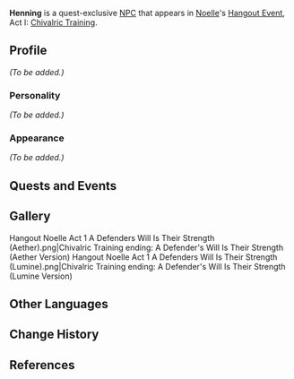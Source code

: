 {{Meta
<!-- Remove this template after adding the missing info -->
|missing_NPC_profile  = yes
}}
{{Character Infobox
|image            = NPC Henning.png
|voiceEN          = [https://georgepeter.com/ George Peter]<ref>Twitter: [https://twitter.com/GeorgePeterVO/status/1375862786828423173 EN VA Self Announcement]</ref>
|region           = Mondstadt
|type             = Quest NPC
}}
'''Henning''' is a quest-exclusive [[NPC]] that appears in [[Noelle]]'s [[Hangout Event]], Act I: [[Chivalric Training]].
<!--
==Location==
<gallery>
NPC Location Henning.png|Henning's location
NPC Location Henning Context.png|Additional context
</gallery>
-->
==Profile==
<!--detailed story/lore information goes here-->
''(To be added.)''

===Personality===
''(To be added.)''

===Appearance===
''(To be added.)''

==Quests and Events==
{{Quests and Events}}

==Gallery==
<gallery>
Hangout Noelle Act 1 A Defenders Will Is Their Strength (Aether).png|Chivalric Training ending: A Defender's Will Is Their Strength<br />(Aether Version)
Hangout Noelle Act 1 A Defenders Will Is Their Strength (Lumine).png|Chivalric Training ending: A Defender's Will Is Their Strength<br />(Lumine Version)
</gallery>

==Other Languages==
{{Other Languages
|default_hidden = 1
|en      = Henning
|zhs     = 海宁
|zhs_rm  = Hǎiníng
|zht     = 海寧
|zht_rm  = Hǎiníng
|ja      = ヘニング
|ja_rm   = Heningu
|ko      = 헤닝
|ko_rm   = Hening
|es      = Henning
|fr      = Henning
|ru      = Хеннинг
|th      = Henning
|vi      = Henning
|de      = Henning
|id      = Henning
|pt      = Henning
|tr      = Henning
|it      = Henning
}}

==Change History==
{{Change History|1.4}}

==References==
{{Reflist}}